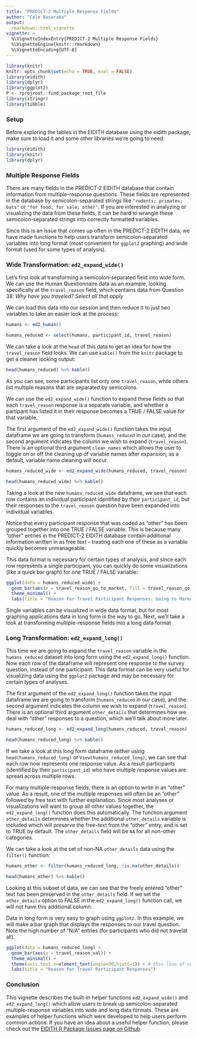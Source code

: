 ```yaml
---
title: "PREDICT-2 Multiple Response Fields"
author: "Cale Basaraba"
output: 
  rmarkdown::html_vignette
vignette: >
  %\VignetteIndexEntry{PREDICT-2 Multiple Response Fields}
  %\VignetteEngine{knitr::rmarkdown}
  %\VignetteEncoding{UTF-8}
---
```


```r
library(knitr)
knitr::opts_chunk$set(echo = TRUE, eval = FALSE)
library(eidith)
library(dplyr)
library(ggplot2)
P <- rprojroot::find_package_root_file
library(stringr)
library(tibble)
```
### Setup
Before exploring the tables in the EIDITH database using the eidith package, make sure to load it and some other libraries we're going to need:  
```r
library(eidith)
library(knitr)
library(dplyr)
``` 
### Multiple Response Fields

There are many fields in the PREDICT-2 EIDITH database that contain information from multiple-response questions. These fields are represented in the database by semicolon-separated strings like `"rodents; primates; bats"` or `"for food; for sale; other"`. If you are interested in analyzing or visualizing the data from these fields, it can be hard to wrangle these semicolon-separated strings into correctly formatted variables.

Since this is an issue that comes up often in the PREDICT-2 EIDITH data, we have made functions to help users transform semicolon-separated variables into long format (most convenient for `ggplot2` graphing) and wide format (used for some types of analysis).

### Wide Transformation: `ed2_expand_wide()`

Let's first look at transforming a semicolon-separated field into wide form. We can use the Human Questionnaire data as an example, looking specifically at the `travel_reason` field, which contains data from Question 38: *Why have you traveled? Select all that apply*

We can load this data into our session and then reduce it to just two variables to take an easier look at the process:

```r

humans <- ed2_human()

humans_reduced <- select(humans, participant_id, travel_reason)

```

We can take a look at the `head` of this data to get an idea for how the `travel_reason` field looks. We can use `kable()` from the `knitr` package to get a cleaner looking output:

```r

head(humans_reduced) %>% kable()

```



As you can see, some participants list only one `travel_reason`, while others list multiple reasons that are separated by semicolons. 

We can use the `ed2_expand_wide()` function to expand these fields so that each `travel_reason` response is a separate variable, and whether a partipant has listed it in their response becomes a TRUE / FALSE value for that variable.

The first argument of the `ed2_expand_wide()` function takes the input dataframe we are going to transform (`humans_reduced` in our case), and the second argument indicates the column we wish to expand (`travel_reason`). There is an optional third argument `clean_names` which allows the user to toggle on or off the cleaning up of variable names after expansion; as a default, variable name cleaning will occur. 


```r

humans_reduced_wide <- ed2_expand_wide(humans_reduced, travel_reason)

head(humans_reduced_wide) %>% kable()

```

Taking a look at the new `humans_reduced_wide` dataframe, we see that each row contains an individual participant identified by their `participant_id`, but their responses to the `travel_reason` question have been expanded into individual variables. 

Notice that every participant response that was coded as "other" has been grouped together into one TRUE / FALSE variable. This is because many "other" entries in the PREDICT-2 EIDITH database contain additional information written in as free text -- treating each one of these as a variable quickly becomes unmanageable.

This data format is necessary for certain types of analysis, and since each row represents a single participant, you can quickly do some visualizations (like a quick bar graph) for one TRUE / FALSE variable:


```r

ggplot(data = humans_reduced_wide) +
  geom_bar(aes(x = travel_reason_go_to_market, fill = travel_reason_go_to_market), width = 0.8) +
  theme_minimal() +
  labs(title = "Reason for Travel Participant Responses: Going to Market")


```

Single variables can be visualized in wide data format, but for most graphing applications data in long form is the way to go. Next, we'll take a look at transforming multiple-response fields into a long data format

### Long Transformation: `ed2_expand_long()`

This time we are going to expand the `travel_reason` variable in the `humans_reduced` dataset into long form using the `ed2_expand_long()` function. Now each row of the dataframe will represent one response to the survey question, instead of one participant. This data format can be very useful for visualizing data using the `ggplot2` package and may be necessary for certain types of analyses.

The first argument of the `ed2_expand_long()` function takes the input dataframe we are going to transform (`humans_reduced` in our case), and the second argument indicates the column we wish to expand (`travel_reason`). There is an optional third argument `other_details` that determines how we deal with "other" responses to a question, which we'll talk about more later.

```r

humans_reduced_long <- ed2_expand_long(humans_reduced, travel_reason)

head(humans_reduced_long) %>% kable()

```

If we take a look at this long form dataframe (either using `head(humans_reduced_long)` or `View(humans_reduced_long)`, we can see that each row now represents one response value. As a result participants (identified by their `participant_id`) who have multiple response values are spread across multiple rows. 

For many multiple-response fields, there is an option to write in an "other" value. As a result, one of the multiple responses will often be an "other" followed by free text with further explanation. Since most analyses or visualizations will want to group all other values together, the `ed2_expand_long()` function does this automatically. The function argument `other_details` determines whether the additional `other_details` variable is included which will preserve the free-text from the "other" entry, and is set to TRUE by default. The `other_details` field will be `NA` for all non-other categories. 

We can take a look at the set of non-NA `other_details` data using the `filter()` function:

```r

humans_other <- filter(humans_reduced_long, !is.na(other_details))

head(humans_other) %>% kable()

```

Looking at this subset of data, we can see that the freely entered "other" text has been preserved in the `other_details` field. If we set the `other_details` option to FALSE in the `ed2_expand_long()` function call, we will not have this additional column. 

Data in long form is very easy to graph using `ggplot2`. In this example, we will make a bar graph that displays the responses to our travel question. Note the high number of "N/A" entries (for participants who did not travelat all). 

```r

ggplot(data = humans_reduced_long) +
  geom_bar(aes(x = travel_reason_val)) +
  theme_minimal() +
  theme(axis.text.x=element_text(angle=90,hjust=1)) + # this line of code turns the x-axis labels so they are easier to read
  labs(title = "Reason for Travel Participant Responses")

```

### Conclusion

This vignette describes the built-in helper functions `ed2_expand_wide()` and `ed2_expand_long()` which allow users to break up semicolon-separated multiple-response variables into wide and long data formats. These are examples of helper functions which were developed to help users perform common actions. If you have an idea about a useful helper function, please check out the [EIDITH R Package Issues page on Github](https://github.com/ecohealthalliance/eidith/issues).


